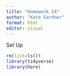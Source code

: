 ```yaml
---
title: "Homework 14"
author: "Kate Gardner"
format: html
editor: visual
---
```


Set Up
```r
rm(list=ls())
library(tidyverse)
library(here)
```

